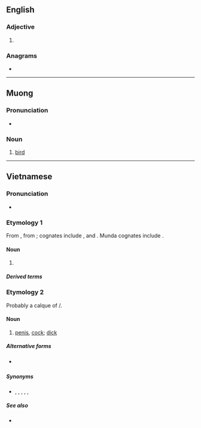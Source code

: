 {{also|Chim|chím}}
==English==

===Adjective===
{{en-adj}}

# {{alt form|en|cheem}}

===Anagrams===
* {{anagrams|en|a=chim|MICH|Mich|Mich.|mich}}

----

==Muong==

===Pronunciation===
* {{IPA|mtq|/cim¹/}}

===Noun===
{{head|mtq|noun}}

# [[bird]]

----

==Vietnamese==
{{wp|lang=vi}}

===Pronunciation===
{{vi-IPA}}
* {{homophone|vi|Chim}}

===Etymology 1===
From {{inh|vi|mkh-vie-pro|*-ciːm}}, from {{inh|vi|mkh-pro|*cim|*cim ~ *ciim ~ *ciəm ~ *caim ~ *cum|bird}}; cognates include {{cog|mnw|ဂစေံ|tr=həcem||bird}}, {{cog|zng|θɤm⁶}} and {{cog|bdq|sem||bird}}. Munda cognates include {{cog|sat|ᱥᱤᱢ||chicken}}.

====Noun====
{{vi-noun|cls=con|[[𫚳]], [[𪀄]]}}

# {{lb|vi|zoology}} {{l|en| a [[bird]] (''an [[animal]] of the [[class]] [[Aves]]'')}}

=====Derived terms=====
{{der3|vi
|chim cắt <t:falcon>
|chim chóc <tr:{{vi-l|[[𫚳]][[祝]]}}><t:birds>
|chim công <t:peacock>
|chim cút <t:quail>
|chim điên <t:booby>
|chim muông <t:animals>
|chim ngói <tr:{{vi-l|[[𫚳]][[𪇋]]}}><t:turtle dove>
|chim ruồi <t:hummingbird>
|chim sẻ <t:sparrow>
|chim chích <tr:{{vi-l|[[𫚳]][[𬷩]]}}><t:acrocephalid warbler>
}}

===Etymology 2===
Probably a calque of {{cog|zh|鳥}}/{{m|zh|屌|tr=điểu||[[penis]]}}.

====Noun====
{{vi-noun|cls=con}}

# {{lb|vi|slang|anatomy}} [[penis]], [[cock]]; [[dick]]

=====Alternative forms=====
* {{l|vi|trym}} {{qualifier|slang orthographic form}}

=====Synonyms=====
* {{l|vi|buồi}}, {{l|vi|cặc}}, {{l|vi|cậu nhỏ}}, {{l|vi|cu}}, {{l|vi|dái}}, {{l|vi|đèn dầu}}

=====See also=====
* {{l|vi|bướm}}

{{C|vi|Birds}}